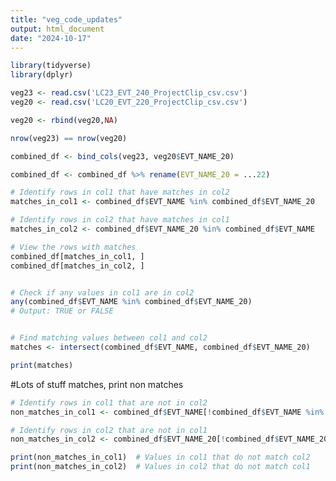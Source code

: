 ```yaml
---
title: "veg_code_updates"
output: html_document
date: "2024-10-17"
---
```

```r
library(tidyverse)
library(dplyr)

veg23 <- read.csv('LC23_EVT_240_ProjectClip_csv.csv')
veg20 <- read.csv('LC20_EVT_220_ProjectClip_csv.csv')

veg20 <- rbind(veg20,NA)

nrow(veg23) == nrow(veg20)

```

```r

combined_df <- bind_cols(veg23, veg20$EVT_NAME_20)

combined_df <- combined_df %>% rename(EVT_NAME_20 = ...22)

```

```r
# Identify rows in col1 that have matches in col2
matches_in_col1 <- combined_df$EVT_NAME %in% combined_df$EVT_NAME_20

# Identify rows in col2 that have matches in col1
matches_in_col2 <- combined_df$EVT_NAME_20 %in% combined_df$EVT_NAME

# View the rows with matches
combined_df[matches_in_col1, ]
combined_df[matches_in_col2, ]


# Check if any values in col1 are in col2
any(combined_df$EVT_NAME %in% combined_df$EVT_NAME_20)
# Output: TRUE or FALSE


# Find matching values between col1 and col2
matches <- intersect(combined_df$EVT_NAME, combined_df$EVT_NAME_20)

print(matches)
```
#Lots of stuff matches, print non matches
```r
# Identify rows in col1 that are not in col2
non_matches_in_col1 <- combined_df$EVT_NAME[!combined_df$EVT_NAME %in% combined_df$EVT_NAME_20]

# Identify rows in col2 that are not in col1
non_matches_in_col2 <- combined_df$EVT_NAME_20[!combined_df$EVT_NAME_20 %in% combined_df$EVT_NAME]

print(non_matches_in_col1)  # Values in col1 that do not match col2
print(non_matches_in_col2)  # Values in col2 that do not match col1
```



